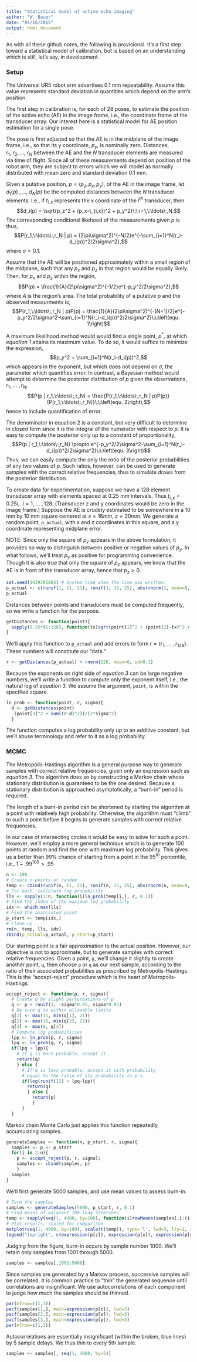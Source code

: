 ```yaml
---
title: "Statistical model of active echo imaging"
author: "W. Bauer"
date: "04/16/2015"
output: html_document
---
```


As with all these github notes, the following is provisional. It's a first step toward a statistical model of calibration, but is based on an understanding which is still, let's say, in development.

### Setup

The Universal UR5 robot arm advertises 0.1 mm repeatability. Assume this value represents standard deviation in quantities which depend on the arm's position.

The first step in calibration is, for each of 28 poses, to estimate the position of the active echo (AE) in the image frame, i.e., the coordinate frame of the transducer array. Our interest here is a statistical model for AE position estimation for a single pose.

The pose is first adjusted so that the AE is in the midplane of the image frame, i.e., so that its y coordinate, $p_y,$ is nominally zero. Distances, $r_1,\:r_2,\ldots,\:r_N$ between the AE and the $N$ transducer elements are measured via time of flight. Since all of these measurements depend on position of the robot arm, they are subject to errors which we will model as normally distributed with mean zero and standard deviation 0.1 mm.

Given a putative position, $p = (p_z, p_x, p_y),$ of the AE in the image frame, let $d_1(p)\:,\ldots,\:d_N(p)$ be the computed distances between the $N$ transducer elements. I.e., if $t_{i,x}$ represents the x coordinate of the $i^{th}$ transducer, then$$d_i(p) = \sqrt{p_z^2 + (p_x-t_{i,x})^2 + p_y^2}\:\:i=1,\:\ldots\:,N.$$The corresponding conditional likehood of the measurements given $p$ is thus,$$P(r_1,\:\ldots\:,r_N | p) = (2\pi\sigma^2)^{-N/2}e^{-\sum_{i=1}^N(r_i-d_i(p))^2/2\sigma^2},$$where $\sigma=0.1.$

Assume that the AE will be positioned approximately within a small region of the midplane, such that any $p_x$ and $p_z$ in that region would be equally likely. Then, for $p_x$ and $p_z$ within the region,$$P(p) = \frac{1}{A}(2\pi\sigma^2)^{-1/2}e^{-p_y^2/2\sigma^2},$$where $A$ is the region's area. The total probability of a putative $p$ and the observed measurments is,$$P(r_1,\:\ldots\:,r_N | p)P(p) = \frac{1}{A}(2\pi\sigma^2)^{-(N+1)/2}e^{-p_y^2/2\sigma^2-\sum_{i=1}^N(r_i-d_i(p))^2/2\sigma^2}\:\:\left(equ. 1\right)$$

A maximum likelihood method would would find a single point, $p^*,$ at which *equation 1* attains its maximum value. To do so, it would suffice to minimize the expression,$$p_y^2 + \sum_{i=1}^N(r_i-d_i(p))^2,$$which appears in the exponent, but which does not depend on $\sigma,$ the parameter which quantifies error. In contrast, a Bayesian method would attempt to determine the posterior distribution of $p$ given the observations, $r_1,\:\ldots\:,r_N,$ $$P(p | r_1,\:\ldots\:,r_N) = \frac{P(r_1,\:\ldots\:,r_N | p)P(p)}{P(r_1,\:\ldots\:,r_N)}\:\:\left(equ. 2\right),$$hence to include quantification of error.

The denominator in equation 2 is a constant, but very difficult to determine in closed form since it is the integral of the numerator with respect to $p$. It is easy to compute the posterior only up to a constant of proportionality,$$P(p | r_1,\:\ldots\:,r_N) \propto e^{-p_y^2/2\sigma^2-\sum_{i=1}^N(r_i-d_i(p))^2/2\sigma^2}\:\:\left(equ. 3\right)$$Thus, we can easily compute the only the *ratio* of the posterior probabilities of any two values of $p.$ Such ratios, however, can be used to generate samples with the correct relative frequencies, thus to simulate draws from the posterior distribution.

To create data for experimentation, suppose we have a 128 element transducer array with elements spaced at 0.25 mm intervals. Thus $t_{i, x} = 0.25i,\:\:i=1,\:\ldots\:,128.$ (Transducer z and y coordinates would be zero in the image frame.) Suppose the AE is crudely estimated to be somewhere in a 10 mm by 10 mm square centered at $x = 16 mm,\:z=20mm.$ We generate a random point, `p_actual`, with x and z coordinates in this square, and a y coordinate representing midplane error.

NOTE: Since only the square of $p_y$ appears in the above formulation, it provides no way to distinguish between positive or negative values of $p_y.$ In what follows, we'll treat $p_y$ as positive for programming convenience. Though it is also true that only the square of $p_z$ appears, we know that the AE is in front of the transducer array, hence that $p_z \gt 0$.   

```r
set.seed(1429305885) # System time when the line was written.
p_actual <- c(runif(1, 11, 21), runif(1, 15, 25), abs(rnorm(1, mean=0, sd=0.1)))
p_actual
```

Distances between points and transducers must be computed frequently, so we write a function for the purpose.

```r
getDistances <- function(point){
  sapply(0.25*(1:128), function(tx)sqrt(point[1]^2 + (point[2]-tx)^2 + point[3]^2))
}
```

We'll apply this function to `p_actual` and add errors to form $r = (r_1,\:\ldots\:,r_128).$ These numbers will constitute our "data."

```r
r <- getDistances(p_actual) + rnorm(128, mean=0, sd=0.1)
```

Because the exponents on right side of *equation 3* can be large negative numbers, we'll write a function to compute only the exponent itself, i.e., the natural log of *equation 3.* We assume the argument, `point`, is within the specified square. 

```r
ln_prob <- function(point, r, sigma){
  d <- getDistances(point)
  -(point[3]^2 + sum((r-d)^2))/(2*sigma^2)
  }
```

The function computes a log probability only up to an additive constant, but we'll abuse terminology and refer to it as a log probability.

### MCMC

The Metropolis-Hastings algorithm is a general purpose way to generate samples with correct relative frequencies, given only an expression such as *equation 3*. The algorithm does so by constructing a Markov chain whose stationary distribution is guaranteed to be the one desired. Because a stationary distribution is approached asymptotically, a "burn-in" period is required.

The length of a burn-in period can be shortened by starting the algorithm at a point with relatively high probability. Otherwise, the algorithm must "climb" to such a point before it begins to generate samples with correct relative frequencies.

In our case of intersecting circles it would be easy to solve for such a point. However, we'll employ a more general technique which is to generate 100 points at random and find the one with maximum log probability. This gives us a better than 99% chance of starting from a point in the 95$^{th}$ percentile, i.e., $1-.99^{100} \gt .95$

```r
n <- 100
# Create n points at random
temp <- cbind(runif(n, 11, 21), runif(n, 15, 25), abs(rnorm(n, mean=0, sd=0.1)))
# For each, calculate log probability
lls <- sapply(1:n, function(i)ln_prob(temp[i,], r, 0.1))
# Find the index of the maximum log probability
idx <- which.max(lls)
# Find the associated point
p_start <- temp[idx,]
# Clean up
rm(n, temp, lls, idx)
rbind(p_actual=p_actual, p_start=p_start)
```

Our starting point is a fair approximation to the actual position. However, our objective is not to approximate, but to generate samples with correct relative frequencies. Given a point, `p`, we'll change it slightly to create another point, `q`, then choose `p` or `q` as our next sample, according to the ratio of their associated probabilities as prescribed by Metropolis-Hastings. This is the "accept-reject" procedure which is the heart of Metropolis-Hastings.

```r
accept_reject <- function(p, r, sigma){
  # Create q by slight perturbations of p
  q <- p + runif(3, -sigma*0.05, sigma*0.05)
  # Be sure q is within allowable limits
  q[1] <- max(11, min(q[1], 21))
  q[2] <- max(15, min(q[2], 25))
  q[3] <- max(0, q[3])
  # Compute log probabilities
  lpp <- ln_prob(p, r, sigma)
  lpq <- ln_prob(q, r, sigma)
  if(lpq > lpp){
    # If q is more probable, accept it 
    return(q)
    } else {
      # If q is less probable, accept it with probability
      # equal to the ratio of its probability to p's.
      if(log(runif(1)) < lpq-lpp){
        return(q)
        } else {
          return(p)
          }
      }
  }
```

Markov chain Monte Carlo just applies this function repeatedly, accumulating samples.

```r
generateSamples <- function(n, p_start, r, sigma){
  samples <- p <- p_start
  for(i in 2:n){
    p <- accept_reject(p, r, sigma); 
    samples <- cbind(samples, p)
    }
  samples
}
```

We'll first generate 5000 samples, and use mean values to assess burn-in.

```r
# Form the samples
samples <- generateSamples(5000, p_start, r, 0.1)
# Find means of adjacent 100-long stretches
temp <- sapply(seq(1, 4900, by=100), function(i)rowMeans(samples[,i:(i+99)]))
# Plot results, scaled for comparison
matplot(seq(1, 4900, by=100), scale(t(temp)), type='l', lwd=3, lty=1, xlab="sample number", ylab="mean values, scaled for comparison", main="Sample means of disjoint 100-long windows")
legend("topright", c(expression(p[z]), expression(p[x]), expression(p[y])), lwd=3, col=1:3)
```

Judging from the figure, burn-in occurs by sample number 1000. We'll retain only samples from 1001 through 5000.

```r
samples <- samples[,1001:5000]
```


Since samples are generated by a Markov process, successive samples will be correlated. It is common practice to "thin" the generated sequence until correlations are insignificant. We use autocorrelations of each component to judge how much the samples should be thinned. 

```r
par(mfrow=c(1,3))
pacf(samples[1,], main=expression(p[z]), lwd=3)
pacf(samples[2,], main=expression(p[x]), lwd=3)
pacf(samples[3,], main=expression(p[y]), lwd=3)
par(mfrow=c(1,1))
```

Autocorrelations are essentially insignificant (within the broken, blue lines) by 5 sample delays. We thus thin to every 5th sample.

```r
samples <- samples[, seq(1, 4000, by=5)]
```

